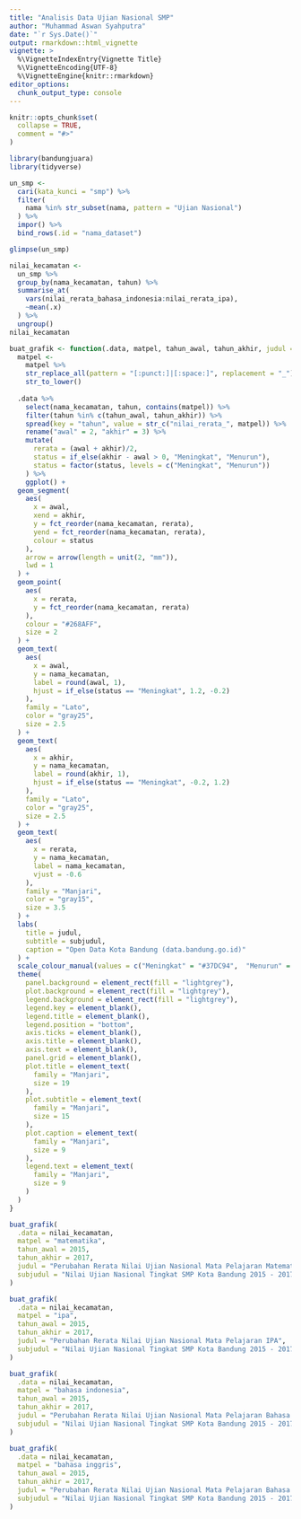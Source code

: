 ```yaml
---
title: "Analisis Data Ujian Nasional SMP"
author: "Muhammad Aswan Syahputra"
date: "`r Sys.Date()`"
output: rmarkdown::html_vignette
vignette: >
  %\VignetteIndexEntry{Vignette Title}
  %\VignetteEncoding{UTF-8}
  %\VignetteEngine{knitr::rmarkdown}
editor_options: 
  chunk_output_type: console
---
```


```r
knitr::opts_chunk$set(
  collapse = TRUE,
  comment = "#>"
)
```

```r
library(bandungjuara)
library(tidyverse)
```

```r
un_smp <- 
  cari(kata_kunci = "smp") %>% 
  filter(
    nama %in% str_subset(nama, pattern = "Ujian Nasional")
  ) %>% 
  impor() %>% 
  bind_rows(.id = "nama_dataset")

glimpse(un_smp)
```

```r
nilai_kecamatan <- 
  un_smp %>% 
  group_by(nama_kecamatan, tahun) %>% 
  summarise_at(
    vars(nilai_rerata_bahasa_indonesia:nilai_rerata_ipa),
    ~mean(.x)
  ) %>% 
  ungroup()
nilai_kecamatan
```


```r
buat_grafik <- function(.data, matpel, tahun_awal, tahun_akhir, judul = "Perubahan Rerata Nilai Ujian Nasional", subjudul = "Nilai Ujian Nasional Tingkat SMP Kota Bandung") {
  matpel <- 
    matpel %>% 
    str_replace_all(pattern = "[:punct:]|[:space:]", replacement = "_") %>% 
    str_to_lower()
    
  .data %>% 
    select(nama_kecamatan, tahun, contains(matpel)) %>% 
    filter(tahun %in% c(tahun_awal, tahun_akhir)) %>%
    spread(key = "tahun", value = str_c("nilai_rerata_", matpel)) %>% 
    rename("awal" = 2, "akhir" = 3) %>% 
    mutate(
      rerata = (awal + akhir)/2,
      status = if_else(akhir - awal > 0, "Meningkat", "Menurun"),
      status = factor(status, levels = c("Meningkat", "Menurun"))
    ) %>% 
    ggplot() +
  geom_segment(
    aes(
      x = awal,
      xend = akhir,
      y = fct_reorder(nama_kecamatan, rerata),
      yend = fct_reorder(nama_kecamatan, rerata),
      colour = status
    ),
    arrow = arrow(length = unit(2, "mm")),
    lwd = 1
  ) +
  geom_point(
    aes(
      x = rerata,
      y = fct_reorder(nama_kecamatan, rerata)
    ),
    colour = "#268AFF",
    size = 2
  ) +
  geom_text(
    aes(
      x = awal,
      y = nama_kecamatan,
      label = round(awal, 1),
      hjust = if_else(status == "Meningkat", 1.2, -0.2)
    ),
    family = "Lato",
    color = "gray25",
    size = 2.5
  ) +
  geom_text(
    aes(
      x = akhir,
      y = nama_kecamatan,
      label = round(akhir, 1),
      hjust = if_else(status == "Meningkat", -0.2, 1.2)
    ),
    family = "Lato",
    color = "gray25",
    size = 2.5
  ) +
  geom_text(
    aes(
      x = rerata,
      y = nama_kecamatan,
      label = nama_kecamatan,
      vjust = -0.6
    ),
    family = "Manjari",
    color = "gray15",
    size = 3.5
  ) +
  labs(
    title = judul,
    subtitle = subjudul,
    caption = "Open Data Kota Bandung (data.bandung.go.id)"
  ) +
  scale_colour_manual(values = c("Meningkat" = "#37DC94",  "Menurun" = "#FA5C65"), drop = FALSE) +
  theme(
    panel.background = element_rect(fill = "lightgrey"),
    plot.background = element_rect(fill = "lightgrey"),
    legend.background = element_rect(fill = "lightgrey"),
    legend.key = element_blank(),
    legend.title = element_blank(),
    legend.position = "bottom",
    axis.ticks = element_blank(),
    axis.title = element_blank(),
    axis.text = element_blank(),
    panel.grid = element_blank(),
    plot.title = element_text(
      family = "Manjari", 
      size = 19
    ),
    plot.subtitle = element_text(
      family = "Manjari",
      size = 15
    ),
    plot.caption = element_text(
      family = "Manjari",
      size = 9
    ), 
    legend.text = element_text(
      family = "Manjari",
      size = 9
    )
  )
}
```



```r
buat_grafik(
  .data = nilai_kecamatan, 
  matpel = "matematika", 
  tahun_awal = 2015,
  tahun_akhir = 2017,
  judul = "Perubahan Rerata Nilai Ujian Nasional Mata Pelajaran Matematika",
  subjudul = "Nilai Ujian Nasional Tingkat SMP Kota Bandung 2015 - 2017"
)
```

```r
buat_grafik(
  .data = nilai_kecamatan, 
  matpel = "ipa", 
  tahun_awal = 2015,
  tahun_akhir = 2017,
  judul = "Perubahan Rerata Nilai Ujian Nasional Mata Pelajaran IPA",
  subjudul = "Nilai Ujian Nasional Tingkat SMP Kota Bandung 2015 - 2017"
)
```

```r
buat_grafik(
  .data = nilai_kecamatan, 
  matpel = "bahasa indonesia", 
  tahun_awal = 2015,
  tahun_akhir = 2017,
  judul = "Perubahan Rerata Nilai Ujian Nasional Mata Pelajaran Bahasa Indonesia",
  subjudul = "Nilai Ujian Nasional Tingkat SMP Kota Bandung 2015 - 2017"
)
```


```r
buat_grafik(
  .data = nilai_kecamatan, 
  matpel = "bahasa inggris", 
  tahun_awal = 2015,
  tahun_akhir = 2017,
  judul = "Perubahan Rerata Nilai Ujian Nasional Mata Pelajaran Bahasa Inggris",
  subjudul = "Nilai Ujian Nasional Tingkat SMP Kota Bandung 2015 - 2017"
)
```
